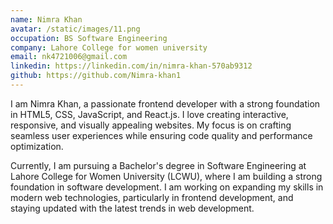 ```yaml
---
name: Nimra Khan
avatar: /static/images/11.png
occupation: BS Software Engineering
company: Lahore College for women university
email: nk4721006@gmail.com
linkedin: https://linkedin.com/in/nimra-khan-570ab9312
github: https://github.com/Nimra-khan1
---
```


I am Nimra Khan, a passionate frontend developer with a strong foundation in HTML5, CSS, JavaScript, and React.js. I love creating interactive, responsive, and visually appealing websites. My focus is on crafting seamless user experiences while ensuring code quality and performance optimization.

Currently, I am pursuing a Bachelor's degree in Software Engineering at Lahore College for Women University (LCWU), where I am building a strong foundation in software development. I am working on expanding my skills in modern web technologies, particularly in frontend development, and staying updated with the latest trends in web development.
